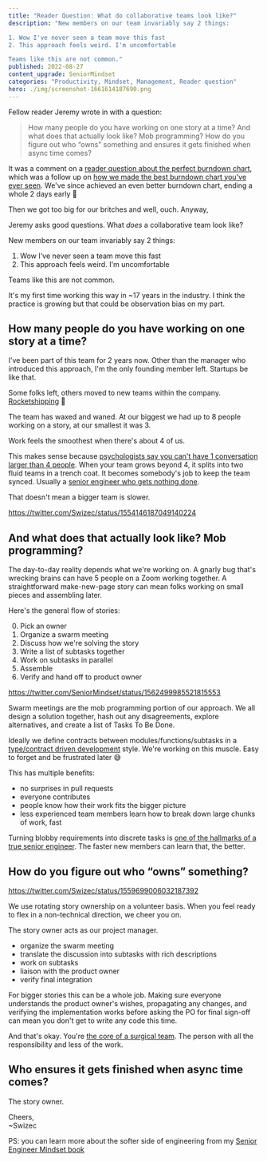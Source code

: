 ```yaml
---
title: "Reader Question: What do collaborative teams look like?" 
description: "New members on our team invariably say 2 things:

1. Wow I've never seen a team move this fast
2. This approach feels weird. I'm uncomfortable

Teams like this are not common." 
published: 2022-08-27
content_upgrade: SeniorMindset
categories: "Productivity, Mindset, Management, Reader question"
hero: ./img/screenshot-1661614187690.png
---
```


Fellow reader Jeremy wrote in with a question:

> How many people do you have working on one story at a time? And what does that actually look like? Mob programming? How do you figure out who “owns” something and ensures it gets finished when async time comes?

It was a comment on a [reader question about the perfect burndown chart](https://swizec.com/blog/reader-question-so-about-that-perfect-burndown-chart/), which was a follow up on [how we made the best burndown chart you've ever seen](https://swizec.com/blog/how-we-made-the-best-burndown-chart-youve-ever-seen/). We've since achieved an even better burndown chart, ending a whole 2 days early 💪

Then we got too big for our britches and well, ouch. Anyway,

Jeremy asks good questions. What _does_ a collaborative team look like?

New members on our team invariably say 2 things:

1. Wow I've never seen a team move this fast
2. This approach feels weird. I'm uncomfortable

Teams like this are not common.

It's my first time working this way in ~17 years in the industry. I think the practice is growing but that could be observation bias on my part.

## How many people do you have working on one story at a time?

I've been part of this team for 2 years now. Other than the manager who introduced this approach, I'm the only founding member left. Startups be like that.

Some folks left, others moved to new teams within the company. [Rocketshipping](https://swizec.com/blog/how-to-rewrite-your-app-while-growing-to-a-dollar100000000-series-b/) 🚀

The team has waxed and waned. At our biggest we had up to 8 people working on a story, at our smallest it was 3.

Work feels the smoothest when there's about 4 of us.

This makes sense because [psychologists say you can't have 1 conversation larger than 4 people](https://www.sciencedirect.com/science/article/abs/pii/S1090513818301491). When your team grows beyond 4, it splits into two fluid teams in a trench coat. It becomes somebody's job to keep the team synced. Usually a [senior engineer who gets nothing done](https://swizec.com/blog/why-senior-engineers-get-nothing-done/).

That doesn't mean a bigger team is slower.

https://twitter.com/Swizec/status/1554146187049140224

## And what does that actually look like? Mob programming?

The day-to-day reality depends what we're working on. A gnarly bug that's wrecking brains can have 5 people on a Zoom working together. A straightforward make-new-page story can mean folks working on small pieces and assembling later.

Here's the general flow of stories:

0. Pick an owner
1. Organize a swarm meeting
2. Discuss how we're solving the story
3. Write a list of subtasks together
4. Work on subtasks in parallel
5. Assemble
6. Verify and hand off to product owner

https://twitter.com/SeniorMindset/status/1562499985521815553

Swarm meetings are the mob programming portion of our approach. We all design a solution together, hash out any disagreements, explore alternatives, and create a list of Tasks To Be Done.

Ideally we define contracts between modules/functions/subtasks in a [type/contract driven development](https://en.wikipedia.org/wiki/Design_by_contract) style. We're working on this muscle. Easy to forget and be frustrated later 😅

This has multiple benefits:

- no surprises in pull requests
- everyone contributes
- people know how their work fits the bigger picture
- less experienced team members learn how to break down large chunks of work, fast

Turning blobby requirements into discrete tasks is [one of the hallmarks of a true senior engineer](https://swizec.com/blog/what-makes-you-a-senior-software-engineer-anyway/). The faster new members can learn that, the better.

## How do you figure out who “owns” something?

https://twitter.com/Swizec/status/1559699006032187392

We use rotating story ownership on a volunteer basis. When you feel ready to flex in a non-technical direction, we cheer you on.

The story owner acts as our project manager.

- organize the swarm meeting
- translate the discussion into subtasks with rich descriptions
- work on subtasks
- liaison with the product owner
- verify final integration

For bigger stories this can be a whole job. Making sure everyone understands the product owner's wishes, propagating any changes, and verifying the implementation works before asking the PO for final sign-off can mean you don't get to write any code this time.

And that's okay. You're [the core of a surgical team](https://swizec.com/blog/how-to-own-projects-like-a-senior-engineer/). The person with all the responsibility and less of the work.

## Who ensures it gets finished when async time comes?

The story owner.

Cheers,<br/>
~Swizec

PS: you can learn more about the softer side of engineering from my [Senior Engineer Mindset book](https://swizec.com/senior-mindset/)
